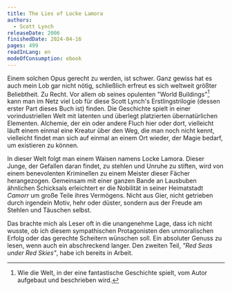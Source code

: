 ```yaml
---
title: The Lies of Locke Lamora
authors:
  - Scott Lynch
releaseDate: 2006
finishedDate: 2024-04-16
pages: 499
readInLang: en
modeOfConsumption: ebook
---
```


<BookHeading frontmatter={frontmatter} />

Einem solchen Opus gerecht zu werden, ist schwer. Ganz gewiss hat es auch mein
Lob gar nicht nötig, schließlich erfreut es sich weltweit größter Beliebtheit.
Zu Recht. Vor allem ob seines opulenten "World Buildings"[^world-building] kann man im Netz viel Lob für diese Scott Lynch's
Erstlingstrilogie (dessen erster Part dieses Buch ist) finden. Die Geschichte
spielt in einer vorindustriellen Welt mit latenten und überlegt platzierten
übernatürlichen Elementen. Alchemie, der ein oder andere Fluch hier oder dort,
vielleicht läuft einem einmal eine Kreatur über den Weg, die man noch nicht
kennt, vielleicht findet man sich auf einmal an einem Ort wieder, der Magie
bedarf, um existieren zu können.

In dieser Welt folgt man einem Waisen namens Locke Lamora. Dieser Junge, der
Gefallen daran findet, zu stehlen und Unruhe zu stiften, wird von einem
benevolenten Kriminellen zu einem Meister dieser Fächer herangezogen. Gemeinsam
mit einer ganzen Bande an Lausbuben ähnlichen Schicksals erleichtert er die
Nobilität in seiner Heimatstadt _Camorr_ um große Teile ihres Vermögens. Nicht
aus Gier, nicht getrieben durch irgendein Motiv, hehr oder düster, sondern aus
der Freude am Stehlen und Täuschen selbst.

Das brachte mich als Leser oft in die unangenehme Lage, dass ich nicht wusste,
ob ich diesem sympathischen Protagonisten den unmoralischen Erfolg oder das
gerechte Scheitern wünschen soll. Ein absoluter Genuss zu lesen, wenn auch ein
abschreckend langer. Den zweiten Teil, _"Red Seas under Red Skies"_, habe ich
bereits in Arbeit.

[^world-building]: Wie die Welt, in der eine fantastische Geschichte spielt, vom Autor aufgebaut und beschrieben wird.

